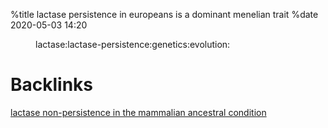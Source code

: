 %title lactase persistence in europeans is a dominant menelian trait
%date 2020-05-03 14:20

:lactase:lactase-persistence:genetics:evolution:

= Backlinks =
[[140-lactase_non-persistence_in_the_mammalian_ancestral_condition|lactase non-persistence in the mammalian ancestral condition]]
